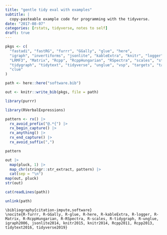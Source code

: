 ```yaml
---
title: "gentle tidy eval with examples"
subtitle: |
  copy-pasteable example code for programming with the tidyverse.
date: "2017-08-07"
categories: [rstats, tidyverse, notes to self]
draft: true
---
```


```r
pkgs <- c(
  "fastadi", "fastRG", "furrr", "GGally", "glue", "here",
  "igraph", "invertiforms", "jsonlite", "kableExtra", "knitr", "logger",
  "LRMF3", "Matrix", "Rcpp", "RcppHungarian", "RSpectra", "scales", "stringr",
  "tidygraph", "tidytext", "tidyverse", "unglue", "vsp", "targets", "tarchetypes",
  "clue"
)

path <- here::here("software.bib")

out <- knitr::write_bib(pkgs, file = path)

library(purrr)

library(RVerbalExpressions)

pattern <- rx() |> 
  rx_avoid_prefix("@.*{") |> 
  rx_begin_capture() |> 
  rx_anything() |> 
  rx_end_capture() |> 
  rx_avoid_suffix(",")

pattern

out |> 
  map(pluck, 1) |> 
  map_chr(stringr::str_extract, pattern) |> 
  cat(sep = "\n")
map(out, pluck)
str(out)
```

```r
cat(readLines(path))
```


```r
unlink(path)


```



```
\bibliography{citation-impute,software}
\nocite{R-furrr, R-GGally, R-glue, R-here, R-kableExtra, R-logger, R-Matrix, R-RcppHungarian, R-RSpectra, R-scales, R-tidygraph, R-unglue, igraph2006, jsonlite2014, knitr2015, knitr2014, Rcpp2011, Rcpp2013, tidytext2016, tidyverse2019}
```

